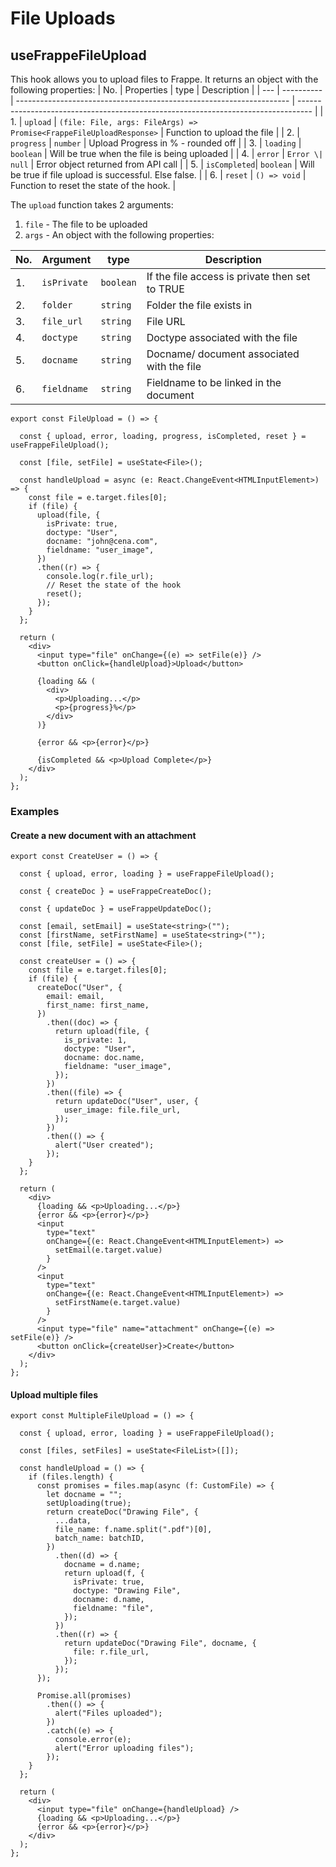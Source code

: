 
# File Uploads

## useFrappeFileUpload

This hook allows you to upload files to Frappe. It returns an object with the following properties:
| No. | Properties | type | Description |
| --- | ---------- | -------------------------------------------------------------------- | --------------------------------------------------------------------------------- |
| 1. | `upload` | `(file: File, args: FileArgs) => Promise<FrappeFileUploadResponse>` | Function to upload the file |
| 2. | `progress` | `number` | Upload Progress in % - rounded off |
| 3. | `loading` | `boolean` | Will be true when the file is being uploaded |
| 4. | `error` | `Error \| null` | Error object returned from API call |
| 5. | `isCompleted`| `boolean` | Will be true if file upload is successful. Else false. |
| 6. | `reset` | `() => void` | Function to reset the state of the hook. |

The `upload` function takes 2 arguments:

1. `file` - The file to be uploaded
2. `args` - An object with the following properties:

| No. | Argument    | type      | Description                                    |
| --- | ----------- | --------- | ---------------------------------------------- |
| 1.  | `isPrivate` | `boolean` | If the file access is private then set to TRUE |
| 2.  | `folder`    | `string`  | Folder the file exists in                      |
| 3.  | `file_url`  | `string`  | File URL                                       |
| 4.  | `doctype`   | `string`  | Doctype associated with the file               |
| 5.  | `docname`   | `string`  | Docname/ document associated with the file     |
| 6.  | `fieldname` | `string`  | Fieldname to be linked in the document         |

```tsx copy
export const FileUpload = () => {

  const { upload, error, loading, progress, isCompleted, reset } = useFrappeFileUpload();

  const [file, setFile] = useState<File>();

  const handleUpload = async (e: React.ChangeEvent<HTMLInputElement>) => {
    const file = e.target.files[0];
    if (file) {
      upload(file, {
        isPrivate: true,
        doctype: "User",
        docname: "john@cena.com",
        fieldname: "user_image",
      })
      .then((r) => {
        console.log(r.file_url);
        // Reset the state of the hook
        reset();
      });
    }
  };

  return (
    <div>
      <input type="file" onChange={(e) => setFile(e)} />
      <button onClick={handleUpload}>Upload</button>

      {loading && (
        <div>
          <p>Uploading...</p>
          <p>{progress}%</p>
        </div>
      )}

      {error && <p>{error}</p>}

      {isCompleted && <p>Upload Complete</p>}
    </div>
  );
};
```

### Examples

#### Create a new document with an attachment

```tsx copy
export const CreateUser = () => {

  const { upload, error, loading } = useFrappeFileUpload();

  const { createDoc } = useFrappeCreateDoc();

  const { updateDoc } = useFrappeUpdateDoc();

  const [email, setEmail] = useState<string>("");
  const [firstName, setFirstName] = useState<string>("");
  const [file, setFile] = useState<File>();

  const createUser = () => {
    const file = e.target.files[0];
    if (file) {
      createDoc("User", {
        email: email,
        first_name: first_name,
      })
        .then((doc) => {
          return upload(file, {
            is_private: 1,
            doctype: "User",
            docname: doc.name,
            fieldname: "user_image",
          });
        })
        .then((file) => {
          return updateDoc("User", user, {
            user_image: file.file_url,
          });
        })
        .then(() => {
          alert("User created");
        });
    }
  };

  return (
    <div>
      {loading && <p>Uploading...</p>}
      {error && <p>{error}</p>}
      <input
        type="text"
        onChange={(e: React.ChangeEvent<HTMLInputElement>) =>
          setEmail(e.target.value)
        }
      />
      <input
        type="text"
        onChange={(e: React.ChangeEvent<HTMLInputElement>) =>
          setFirstName(e.target.value)
        }
      />
      <input type="file" name="attachment" onChange={(e) => setFile(e)} />
      <button onClick={createUser}>Create</button>
    </div>
  );
};
```

#### Upload multiple files

```tsx copy
export const MultipleFileUpload = () => {
    
  const { upload, error, loading } = useFrappeFileUpload();

  const [files, setFiles] = useState<FileList>([]);

  const handleUpload = () => {
    if (files.length) {
      const promises = files.map(async (f: CustomFile) => {
        let docname = "";
        setUploading(true);
        return createDoc("Drawing File", {
          ...data,
          file_name: f.name.split(".pdf")[0],
          batch_name: batchID,
        })
          .then((d) => {
            docname = d.name;
            return upload(f, {
              isPrivate: true,
              doctype: "Drawing File",
              docname: d.name,
              fieldname: "file",
            });
          })
          .then((r) => {
            return updateDoc("Drawing File", docname, {
              file: r.file_url,
            });
          });
      });

      Promise.all(promises)
        .then(() => {
          alert("Files uploaded");
        })
        .catch((e) => {
          console.error(e);
          alert("Error uploading files");
        });
    }
  };

  return (
    <div>
      <input type="file" onChange={handleUpload} />
      {loading && <p>Uploading...</p>}
      {error && <p>{error}</p>}
    </div>
  );
};
```
